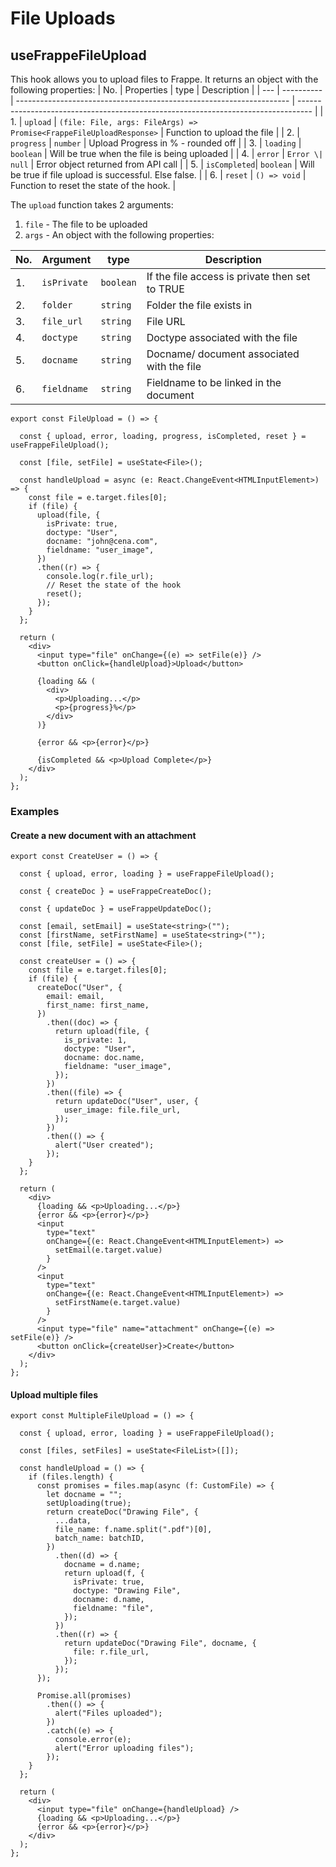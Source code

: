 
# File Uploads

## useFrappeFileUpload

This hook allows you to upload files to Frappe. It returns an object with the following properties:
| No. | Properties | type | Description |
| --- | ---------- | -------------------------------------------------------------------- | --------------------------------------------------------------------------------- |
| 1. | `upload` | `(file: File, args: FileArgs) => Promise<FrappeFileUploadResponse>` | Function to upload the file |
| 2. | `progress` | `number` | Upload Progress in % - rounded off |
| 3. | `loading` | `boolean` | Will be true when the file is being uploaded |
| 4. | `error` | `Error \| null` | Error object returned from API call |
| 5. | `isCompleted`| `boolean` | Will be true if file upload is successful. Else false. |
| 6. | `reset` | `() => void` | Function to reset the state of the hook. |

The `upload` function takes 2 arguments:

1. `file` - The file to be uploaded
2. `args` - An object with the following properties:

| No. | Argument    | type      | Description                                    |
| --- | ----------- | --------- | ---------------------------------------------- |
| 1.  | `isPrivate` | `boolean` | If the file access is private then set to TRUE |
| 2.  | `folder`    | `string`  | Folder the file exists in                      |
| 3.  | `file_url`  | `string`  | File URL                                       |
| 4.  | `doctype`   | `string`  | Doctype associated with the file               |
| 5.  | `docname`   | `string`  | Docname/ document associated with the file     |
| 6.  | `fieldname` | `string`  | Fieldname to be linked in the document         |

```tsx copy
export const FileUpload = () => {

  const { upload, error, loading, progress, isCompleted, reset } = useFrappeFileUpload();

  const [file, setFile] = useState<File>();

  const handleUpload = async (e: React.ChangeEvent<HTMLInputElement>) => {
    const file = e.target.files[0];
    if (file) {
      upload(file, {
        isPrivate: true,
        doctype: "User",
        docname: "john@cena.com",
        fieldname: "user_image",
      })
      .then((r) => {
        console.log(r.file_url);
        // Reset the state of the hook
        reset();
      });
    }
  };

  return (
    <div>
      <input type="file" onChange={(e) => setFile(e)} />
      <button onClick={handleUpload}>Upload</button>

      {loading && (
        <div>
          <p>Uploading...</p>
          <p>{progress}%</p>
        </div>
      )}

      {error && <p>{error}</p>}

      {isCompleted && <p>Upload Complete</p>}
    </div>
  );
};
```

### Examples

#### Create a new document with an attachment

```tsx copy
export const CreateUser = () => {

  const { upload, error, loading } = useFrappeFileUpload();

  const { createDoc } = useFrappeCreateDoc();

  const { updateDoc } = useFrappeUpdateDoc();

  const [email, setEmail] = useState<string>("");
  const [firstName, setFirstName] = useState<string>("");
  const [file, setFile] = useState<File>();

  const createUser = () => {
    const file = e.target.files[0];
    if (file) {
      createDoc("User", {
        email: email,
        first_name: first_name,
      })
        .then((doc) => {
          return upload(file, {
            is_private: 1,
            doctype: "User",
            docname: doc.name,
            fieldname: "user_image",
          });
        })
        .then((file) => {
          return updateDoc("User", user, {
            user_image: file.file_url,
          });
        })
        .then(() => {
          alert("User created");
        });
    }
  };

  return (
    <div>
      {loading && <p>Uploading...</p>}
      {error && <p>{error}</p>}
      <input
        type="text"
        onChange={(e: React.ChangeEvent<HTMLInputElement>) =>
          setEmail(e.target.value)
        }
      />
      <input
        type="text"
        onChange={(e: React.ChangeEvent<HTMLInputElement>) =>
          setFirstName(e.target.value)
        }
      />
      <input type="file" name="attachment" onChange={(e) => setFile(e)} />
      <button onClick={createUser}>Create</button>
    </div>
  );
};
```

#### Upload multiple files

```tsx copy
export const MultipleFileUpload = () => {
    
  const { upload, error, loading } = useFrappeFileUpload();

  const [files, setFiles] = useState<FileList>([]);

  const handleUpload = () => {
    if (files.length) {
      const promises = files.map(async (f: CustomFile) => {
        let docname = "";
        setUploading(true);
        return createDoc("Drawing File", {
          ...data,
          file_name: f.name.split(".pdf")[0],
          batch_name: batchID,
        })
          .then((d) => {
            docname = d.name;
            return upload(f, {
              isPrivate: true,
              doctype: "Drawing File",
              docname: d.name,
              fieldname: "file",
            });
          })
          .then((r) => {
            return updateDoc("Drawing File", docname, {
              file: r.file_url,
            });
          });
      });

      Promise.all(promises)
        .then(() => {
          alert("Files uploaded");
        })
        .catch((e) => {
          console.error(e);
          alert("Error uploading files");
        });
    }
  };

  return (
    <div>
      <input type="file" onChange={handleUpload} />
      {loading && <p>Uploading...</p>}
      {error && <p>{error}</p>}
    </div>
  );
};
```
